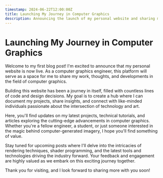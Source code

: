 ```yaml
---
timestamp: 2024-06-22T12:00:00Z
title: Launching My Journey in Computer Graphics
description: Announcing the launch of my personal website and sharing my journey as a computer graphics engineer.
---
```


# Launching My Journey in Computer Graphics

Welcome to my first blog post! I'm excited to announce that my personal website is now live. As a computer graphics engineer, this platform will serve as a space for me to share my work, thoughts, and developments in the field of computer graphics.

Building this website has been a journey in itself, filled with countless lines of code and design decisions. My goal is to create a hub where I can document my projects, share insights, and connect with like-minded individuals passionate about the intersection of technology and art.

Here, you'll find updates on my latest projects, technical tutorials, and articles exploring the cutting-edge advancements in computer graphics. Whether you're a fellow engineer, a student, or just someone interested in the magic behind computer-generated imagery, I hope you'll find something of value.

Stay tuned for upcoming posts where I'll delve into the intricacies of rendering techniques, shader programming, and the latest tools and technologies driving the industry forward. Your feedback and engagement are highly valued as we embark on this exciting journey together.

Thank you for visiting, and I look forward to sharing more with you soon!


